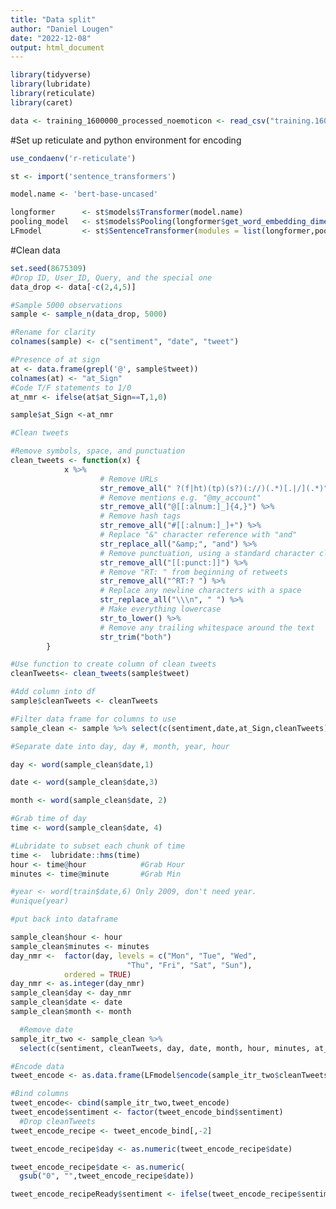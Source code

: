 ```yaml
---
title: "Data split"
author: "Daniel Lougen"
date: "2022-12-08"
output: html_document
---
```


```r
library(tidyverse)
library(lubridate)
library(reticulate)
library(caret)

data <- training_1600000_processed_noemoticon <- read_csv("training.1600000.processed.noemoticon.csv")
```
#Set up reticulate and python environment for encoding
```r
use_condaenv('r-reticulate')

st <- import('sentence_transformers')

model.name <- 'bert-base-uncased'

longformer      <- st$models$Transformer(model.name)
pooling_model   <- st$models$Pooling(longformer$get_word_embedding_dimension())
LFmodel         <- st$SentenceTransformer(modules = list(longformer,pooling_model))
```

#Clean data
```r
set.seed(8675309)
#Drop ID, User_ID, Query, and the special one
data_drop <- data[-c(2,4,5)]

#Sample 5000 observations
sample <- sample_n(data_drop, 5000)

#Rename for clarity
colnames(sample) <- c("sentiment", "date", "tweet")

#Presence of at sign 
at <- data.frame(grepl('@', sample$tweet))
colnames(at) <- "at_Sign"
#Code T/F statements to 1/0
at_nmr <- ifelse(at$at_Sign==T,1,0) 

sample$at_Sign <-at_nmr 

#Clean tweets

#Remove symbols, space, and punctuation
clean_tweets <- function(x) {
            x %>%
                    # Remove URLs
                    str_remove_all(" ?(f|ht)(tp)(s?)(://)(.*)[.|/](.*)") %>%
                    # Remove mentions e.g. "@my_account"
                    str_remove_all("@[[:alnum:]_]{4,}") %>%
                    # Remove hash tags
                    str_remove_all("#[[:alnum:]_]+") %>%
                    # Replace "&" character reference with "and"
                    str_replace_all("&amp;", "and") %>%
                    # Remove punctuation, using a standard character class
                    str_remove_all("[[:punct:]]") %>%
                    # Remove "RT: " from beginning of retweets
                    str_remove_all("^RT:? ") %>%
                    # Replace any newline characters with a space
                    str_replace_all("\\\n", " ") %>%
                    # Make everything lowercase
                    str_to_lower() %>%
                    # Remove any trailing whitespace around the text
                    str_trim("both")
        }

#Use function to create column of clean tweets
cleanTweets<- clean_tweets(sample$tweet)

#Add column into df
sample$cleanTweets <- cleanTweets

#Filter data frame for columns to use
sample_clean <- sample %>% select(c(sentiment,date,at_Sign,cleanTweets))

#Separate date into day, day #, month, year, hour

day <- word(sample_clean$date,1)

date <- word(sample_clean$date,3)

month <- word(sample_clean$date, 2)

#Grab time of day
time <- word(sample_clean$date, 4)

#Lubridate to subset each chunk of time
time <-  lubridate::hms(time)
hour <- time@hour            #Grab Hour 
minutes <- time@minute       #Grab Min

#year <- word(train$date,6) Only 2009, don't need year.  
#unique(year)

#put back into dataframe

sample_clean$hour <- hour
sample_clean$minutes <- minutes
day_nmr <-  factor(day, levels = c("Mon", "Tue", "Wed", 
                          "Thu", "Fri", "Sat", "Sun"),
            ordered = TRUE)
day_nmr <- as.integer(day_nmr)
sample_clean$day <- day_nmr
sample_clean$date <- date
sample_clean$month <- month

  #Remove date 
sample_itr_two <- sample_clean %>% 
  select(c(sentiment, cleanTweets, day, date, month, hour, minutes, at_Sign))

#Encode data
tweet_encode <- as.data.frame(LFmodel$encode(sample_itr_two$cleanTweets))

#Bind columns 
tweet_encode<- cbind(sample_itr_two,tweet_encode)
tweet_encode$sentiment <- factor(tweet_encode_bind$sentiment)
  #Drop cleanTweets
tweet_encode_recipe <- tweet_encode_bind[,-2]

tweet_encode_recipe$day <- as.numeric(tweet_encode_recipe$date)

tweet_encode_recipe$date <- as.numeric(
  gsub("0", "",tweet_encode_recipe$date))

tweet_encode_recipeReady$sentiment <- ifelse(tweet_encode_recipe$sentiment == 4, "postive", "negative")


```



